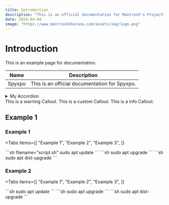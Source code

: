 ```yaml
---
title: Introduction
description: "This is an official documentation for Mantresh's Projects."
date: 2024-04-04
image: "https://www.mantreshkhurana.com/assets/img/logo.png"
---
```



# Introduction

This is an example page for documentation.

| Name | Description |
| --- | --- |
| Spyxpo | This is an official documentation for Spyxpo. |

<details>
  <summary>My Accordion</summary>
  <p>This is the content of my accordion.</p>
</details>

<Callout type="warning" emoji="⚠️">
  This is a warning Callout.
</Callout>

<Callout type="custom" emoji="💡">
  This is a custom Callout.
</Callout>

<Callout type="info" emoji="📝">
  This is a info Callout.
</Callout>

<Cards>
  <Card icon={""} title="Example 1" href="/example-1" />
  <Card icon={""} title="Example 2" href="/example-2" />
  <Card icon={""} title="Example 3" href="/example-3" />
  <Card icon={""} title="Example 4" href="/example-4" />
  <Card icon={""} title="Example 5" href="/example-5" />
</Cards>

## Example 1

<Steps>

### Example 1

<Tabs
  items={[
    "Example 1",
    "Example 2",
    "Example 3",
  ]}
>
  <Tab>
    ```sh filename="script.sh"
    sudo apt update
    ```
  </Tab>
  <Tab>
    ```sh
    sudo apt upgrade
    ```
  </Tab>
  <Tab>
    ```sh
    sudo apt dist-upgrade
    ```
  </Tab>
</Tabs>

### Example 2 

<Tabs
  items={[
    "Example 1",
    "Example 2",
    "Example 3",
  ]}
>
  <Tab>
    ```sh
    sudo apt update
    ```
  </Tab>
  <Tab>
    ```sh
    sudo apt upgrade
    ```
  </Tab>
  <Tab>
    ```sh
    sudo apt dist-upgrade
    ```
  </Tab>
</Tabs>

</Steps>


